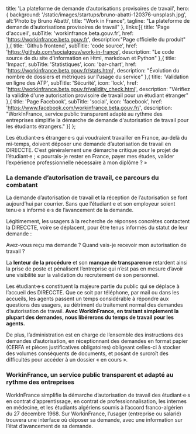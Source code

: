 

  title: 'La plateforme de demande d’autorisations provisoires de travail',
  hero: {
    background: '/static/images/startups/bruno-abatti-120376-unsplash.jpg',
    alt:'Photo by Bruno Abatti',
    title: "Work in France",
    tagline: "La plateforme de demande d’autorisations provisoires de travail"
  },
  links:[{
    title: 'Page d\'accueil',
    subTitle: 'workinfrance.beta.gouv.fr',
    href: 'https://workinfrance.beta.gouv.fr',
    description:"Page officielle du produit"
  },{
    title: 'Github frontend',
    subTitle: 'code source',
    href: 'https://github.com/socialgouv/work-in-france',
    description: "Le code source de du site d'information en Html, markdown et Python"
  },{
    title: 'Impact',
    subTitle: 'Statistiques',
    icon: 'bar-chart',
    href: 'https://workinfrance.beta.gouv.fr/stats.html',
    description: "Évolution du nombre de dossiers et métriques sur l'usage du service"
  },{
    title: 'Validation en ligne des ATP',
    subTitle: 'Sécurité',
    icon: 'lock',
    href: 'https://workinfrance.beta.gouv.fr/validity_check.html',
    description: "Vérifiez la validité d'une autorisation provisoire de travail pour un étudiant étranger"
  },{
    title: 'Page Facebook',
    subTitle: 'social',
    icon: 'facebook',
    href: 'https://www.facebook.com/workinfrance.beta.gouv.fr/',
    description: "WorkInFrance, service public transparent adapté au rythme des entreprises simplifie la démarche de demande d'autorisation de travail pour les étudiants étrangers."
  }]
};

<LayoutArticle meta={meta} footer={footer}>

Les étudiant·e·s étranger·e·s qui voudraient travailler en France, au-delà du mi-temps, doivent déposer une demande d’autorisation de travail en DIRECCTE. C’est généralement une démarche critique pour le projet de l’étudiant·e ; « pourrais-je rester en France, payer mes études, valider l’expérience professionnelle nécessaire à mon diplôme ? »

### La demande d’autorisation de travail, ce parcours du combatant

La demande d’autorisation de travail et la réception de l’autorisation se font aujourd’hui par courrier. Sans que l’étudiant·e et son employeur soient tenu·e·s informé·e·s de l’avancement de la demande.

Légitimement, les usagers à la recherche de réponses concrètes contactent la DIRECCTE, voire se déplacent, pour être tenus informés du statut de leur demande :

Avez-vous reçu ma demande ? Quand vais-je recevoir mon autorisation de travail ?

La **lenteur de la procédure** et son **manque de transparence** retardent ainsi la prise de poste et pénalisent l’entreprise qui n’est pas en mesure d’avoir une visibilité sur la validation du recrutement de son personnel.

Les étudiant·e·s constituent la majeure partie du public qui se déplace à l’accueil des DIRECCTE. Que ce soit par téléphone, par mail ou dans les accueils, les agents passent un temps considérable à répondre aux questions des usagers, au détriment du traitement normal des demandes d’autorisation de travail. **Avec WorkInFrance, en traitant simplement la plupart des demandes, nous libérerons du temps de travail pour les agents.**

De plus, l’administration est en charge de l’ensemble des instructions des demandes d’autorisation, en réceptionnant des demandes en format papier (CERFA et pièces justificatives obligatoires) obligeant celles-ci à stocker des volumes conséquents de documents, et posant de surcroît des difficultés pour accéder à un dossier « en cours ».

### WorkinFrance, un service public transparent et adapté au rythme des entreprises

WorkInFrance simplifie la démarche d’autorisation de travail des étudiant·e·s en contrat d’apprentissage, en contrat de professionnalisation, les internes en médecine, et les étudiants algériens soumis à l’accord franco-algérien du 27 décembre 1968. Sur WorkinFrance, l’usager (entreprise ou salarié) trouvera une interface où déposer sa demande, avec une information sur l’état d’avancement de sa demande.

<StartupMembers startup="work-in-france"/>

</LayoutArticle>